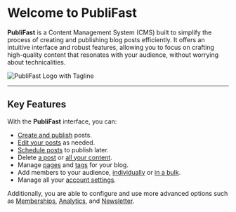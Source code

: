 # Welcome to PubliFast

**PubliFast** is a Content Management System (CMS) built to simplify the process of creating and publishing blog posts efficiently. It offers an intuitive interface and robust features, allowing you to focus on crafting high-quality content that resonates with your audience, without worrying about technicalities.

![PubliFast Logo with Tagline](\public\images\publifast-logo-sub.png)

---

## Key Features

With the **PubliFast** interface, you can:

- [Create and publish](https://tech-writer-test.netlify.app/publishing-content/create-new-post) posts.
- [Edit your posts](https://tech-writer-test.netlify.app/publishing-content/edit-post) as needed.
- [Schedule posts](https://tech-writer-test.netlify.app/publishing-content/schedule-post) to publish later.
- Delete [a post](https://tech-writer-test.netlify.app/publishing-content/delete-post) or [all your content](https://tech-writer-test.netlify.app/publishing-content/delete-all-content).
- Manage [pages](https://tech-writer-test.netlify.app/publishing-content/manage-pages) and [tags](https://tech-writer-test.netlify.app/publishing-content/manage-tags) for your blog.
- Add members to your audience, [individually](https://tech-writer-test.netlify.app/manage-account/add-new-member) or [in a bulk](https://tech-writer-test.netlify.app/manage-account/add-members-bulk).
- Manage all your [account settings](https://tech-writer-test.netlify.app/manage-account/edit-settings).

Additionally, you are able to configure and use more advanced options such as [Memberships](https://tech-writer-test.netlify.app/advanced-configurations/memberships), [Analytics](https://tech-writer-test.netlify.app/advanced-configurations/analytics), and [Newsletter](https://tech-writer-test.netlify.app/advanced-configurations/newsletter).
